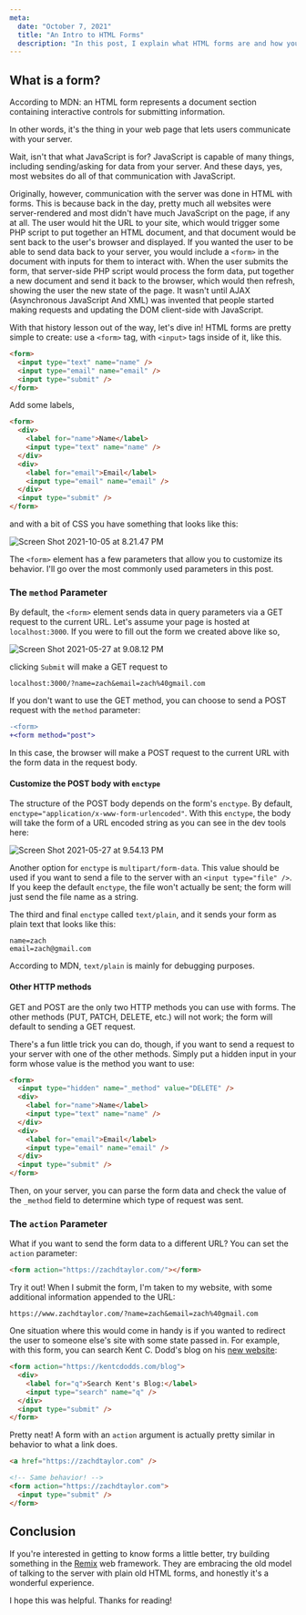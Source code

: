 ```yaml
---
meta:
  date: "October 7, 2021"
  title: "An Intro to HTML Forms"
  description: "In this post, I explain what HTML forms are and how you can use them."
---
```


## What is a form?

According to MDN: an HTML form represents a document section containing interactive controls for submitting information.

In other words, it's the thing in your web page that lets users communicate with your server.

Wait, isn't that what JavaScript is for? JavaScript is capable of many things, including sending/asking for data from your server. And these days, yes, most websites do all of that communication with JavaScript.

Originally, however, communication with the server was done in HTML with forms. This is because back in the day, pretty much all websites were server-rendered and most didn't have much JavaScript on the page, if any at all. The user would hit the URL to your site, which would trigger some PHP script to put together an HTML document, and that document would be sent back to the user's browser and displayed. If you wanted the user to be able to send data back to your server, you would include a `<form>` in the document with inputs for them to interact with. When the user submits the form, that server-side PHP script would process the form data, put together a new document and send it back to the browser, which would then refresh, showing the user the new state of the page. It wasn't until AJAX (Asynchronous JavaScript And XML) was invented that people started making requests and updating the DOM client-side with JavaScript.

With that history lesson out of the way, let's dive in! HTML forms are pretty simple to create: use a `<form>` tag, with `<input>` tags inside of it, like this.

```html
<form>
  <input type="text" name="name" />
  <input type="email" name="email" />
  <input type="submit" />
</form>
```

Add some labels,

```html
<form>
  <div>
    <label for="name">Name</label>
    <input type="text" name="name" />
  </div>
  <div>
    <label for="email">Email</label>
    <input type="email" name="email" />
  </div>
  <input type="submit" />
</form>
```

and with a bit of CSS you have something that looks like this:

![Screen Shot 2021-10-05 at 8.21.47 PM](https://dev-to-uploads.s3.amazonaws.com/uploads/articles/yvurk0932hqgl7y71aye.png)

The `<form>` element has a few parameters that allow you to customize its behavior. I'll go over the most commonly used parameters in this post.

### The `method` Parameter

By default, the `<form>` element sends data in query parameters via a GET request to the current URL. Let's assume your page is hosted at `localhost:3000`. If you were to fill out the form we created above like so,

![Screen Shot 2021-05-27 at 9.08.12 PM](https://dev-to-uploads.s3.amazonaws.com/uploads/articles/ugn576uk66n4etl6egr0.png)

clicking `Submit` will make a GET request to

```
localhost:3000/?name=zach&email=zach%40gmail.com
```

If you don't want to use the GET method, you can choose to send a POST request with the `method` parameter:

```diff
-<form>
+<form method="post">
```

In this case, the browser will make a POST request to the current URL with the form data in the request body.

#### Customize the POST body with `enctype`

The structure of the POST body depends on the form's `enctype`. By default, `enctype="application/x-www-form-urlencoded"`. With this `enctype`, the body will take the form of a URL encoded string as you can see in the dev tools here:

![Screen Shot 2021-05-27 at 9.54.13 PM](https://dev-to-uploads.s3.amazonaws.com/uploads/articles/pi8txmn6jjk4mr89k08b.png)

Another option for `enctype` is `multipart/form-data`. This value should be used if you want to send a file to the server with an `<input type="file" />`. If you keep the default `enctype`, the file won't actually be sent; the form will just send the file name as a string.

The third and final `enctype` called `text/plain`, and it sends your form as plain text that looks like this:

```
name=zach
email=zach@gmail.com
```

According to MDN, `text/plain` is mainly for debugging purposes.

#### Other HTTP methods

GET and POST are the only two HTTP methods you can use with forms. The other methods (PUT, PATCH, DELETE, etc.) will not work; the form will default to sending a GET request.

There's a fun little trick you can do, though, if you want to send a request to your server with one of the other methods. Simply put a hidden input in your form whose value is the method you want to use:

```html
<form>
  <input type="hidden" name="_method" value="DELETE" />
  <div>
    <label for="name">Name</label>
    <input type="text" name="name" />
  </div>
  <div>
    <label for="email">Email</label>
    <input type="email" name="email" />
  </div>
  <input type="submit" />
</form>
```

Then, on your server, you can parse the form data and check the value of the `_method` field to determine which type of request was sent.

### The `action` Parameter

What if you want to send the form data to a different URL? You can set the `action` parameter:

```html
<form action="https://zachdtaylor.com/"></form>
```

Try it out! When I submit the form, I'm taken to my website, with some additional information appended to the URL:

```
https://www.zachdtaylor.com/?name=zach&email=zach%40gmail.com
```

One situation where this would come in handy is if you wanted to redirect the user to someone else's site with some state passed in. For example, with this form, you can search Kent C. Dodd's blog on his [new website](https://kentcdodds.com):

```html
<form action="https://kentcdodds.com/blog">
  <div>
    <label for="q">Search Kent's Blog:</label>
    <input type="search" name="q" />
  </div>
  <input type="submit" />
</form>
```

Pretty neat! A form with an `action` argument is actually pretty similar in behavior to what a link does.

```html
<a href="https://zachdtaylor.com" />

<!-- Same behavior! -->
<form action="https://zachdtaylor.com">
  <input type="submit" />
</form>
```

## Conclusion

If you're interested in getting to know forms a little better, try building something in the [Remix](https://remix.run/) web framework. They are embracing the old model of talking to the server with plain old HTML forms, and honestly it's a wonderful experience.

I hope this was helpful. Thanks for reading!
